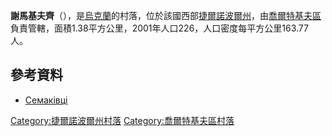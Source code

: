 {{coord|49|3|46|N|25|41|52|E|scale:30000|display=title}}

'''謝馬基夫齊'''（{{lang-uk|Семаківці}}），是[[烏克蘭|烏克蘭]]的村落，位於該國西部[[捷爾諾波爾州|捷爾諾波爾州]]，由[[喬爾特基夫區|喬爾特基夫區]]負責管轄，面積1.38平方公里，2001年人口226，人口密度每平方公里163.77人。

==參考資料==
*[http://gska2.rada.gov.ua/pls/z7502/A005?rdat1=20.10.2003&rf7571=31872 Семаківці]{{dead link|date=2018年4月 |bot=InternetArchiveBot |fix-attempted=yes }}

{{DEFAULTSORT:Семаківці}}
[[Category:捷爾諾波爾州村落|Category:捷爾諾波爾州村落]]
[[Category:喬爾特基夫區村落|Category:喬爾特基夫區村落]]


{{Ternopil-geo-stub}}